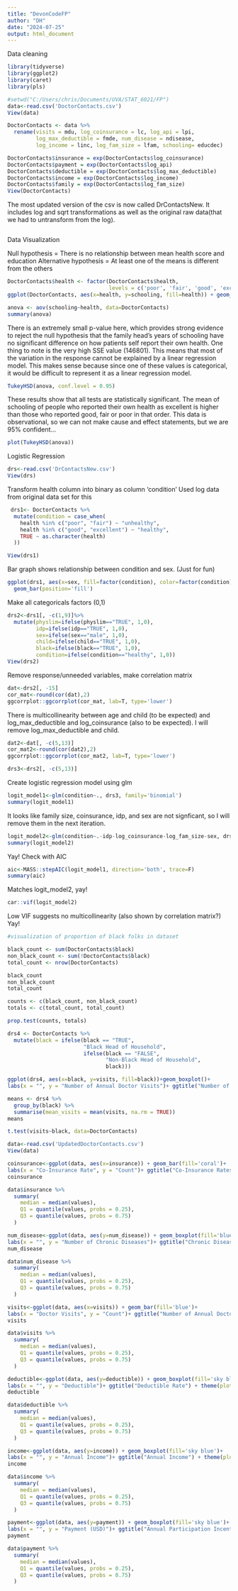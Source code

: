 ```yaml
---
title: "DevonCodeFP"
author: "DH"
date: "2024-07-25"
output: html_document
---
```

Data cleaning
```r
library(tidyverse)
library(ggplot2)
library(caret)
library(pls)
```

```r
#setwd("C:/Users/chris/Documents/UVA/STAT_6021/FP")
data<-read.csv('DoctorContacts.csv')
View(data)
```

```r
DoctorContacts <- data %>%
  rename(visits = mdu, log_coinsurance = lc, log_api = lpi,
         log_max_deductible = fmde, num_disease = ndisease,
         log_income = linc, log_fam_size = lfam, schooling= educdec)
```

```r
DoctorContacts$insurance = exp(DoctorContacts$log_coinsurance)
DoctorContacts$payment = exp(DoctorContacts$log_api)
DoctorContacts$deductible = exp(DoctorContacts$log_max_deductible)
DoctorContacts$income = exp(DoctorContacts$log_income)
DoctorContacts$family = exp(DoctorContacts$log_fam_size)
View(DoctorContacts)
```
The most updated version of the csv is now called DrContactsNew. It includes
log and sqrt transformations as well as the original raw data(that we had to
untransform from the log).
```r

```
Data Visualization

Null hypothesis = There is no relationship between mean health score and education
Alternative hypothesis = At least one of the means is different from the others

```r
DoctorContacts$health <- factor(DoctorContacts$health, 
                                levels = c('poor', 'fair', 'good', 'excellent'))
ggplot(DoctorContacts, aes(x=health, y=schooling, fill=health)) + geom_boxplot()+ ggtitle("Years of Education vs. Self-Reported Health Score") + theme(plot.title = element_text(hjust = 0.5))+ theme(legend.position="none")+labs(x = "Self-Rated Health", y = "Schooling (Years)")


```

```r
anova <- aov(schooling~health, data=DoctorContacts)
summary(anova)
```
There is an extremely small p-value here, which provides strong evidence to
reject the null hypothesis that the family head's years of schooling have no 
significant difference on how patients self report their own health.
One thing to note is the very high SSE value (146801). This means that most of
the variation in the response cannot be explained by a linear regression model.
This makes sense because since one of these values is categorical, it would be
difficult to represent it as a linear regression model.

```r
TukeyHSD(anova, conf.level = 0.95)
```
These results show that all tests are statistically significant. The mean of
schooling of people who reported their own health as excellent is higher than
those who reported good, fair or poor in that order.
This data is observational, so we can not make cause and effect statements,
but we are 95% confident...

```r
plot(TukeyHSD(anova))
```
Logistic Regression
```r
drs<-read.csv('DrContactsNew.csv')
View(drs)
```

Transform health column into binary as column 'condition'
Used log data from original data set for this
```r
 drs1<- DoctorContacts %>%
  mutate(condition = case_when(
    health %in% c("poor", "fair") ~ "unhealthy",
    health %in% c("good", "excellent") ~ "healthy",
    TRUE ~ as.character(health)
  ))

View(drs1)
```

Bar graph shows relationship between condition and sex. (Just for fun)
```r
ggplot(drs1, aes(x=sex, fill=factor(condition), color=factor(condition)))+
  geom_bar(position='fill')
```


Make all categoricals factors (0,1)
```r
drs2<-drs1[, -c(1,9)]%>%
  mutate(physlim=ifelse(physlim=="TRUE", 1,0),
         idp=ifelse(idp=="TRUE", 1,0),
         sex=ifelse(sex=="male", 1,0),
         child=ifelse(child=="TRUE", 1,0),
         black=ifelse(black=="TRUE", 1,0),
         condition=ifelse(condition=="healthy", 1,0))
View(drs2)
```

Remove response/unneeded variables, make correlation matrix
```r
dat<-drs2[, -15]
cor_mat<-round(cor(dat),2)
ggcorrplot::ggcorrplot(cor_mat, lab=T, type='lower')
```
There is multicollinearity between age and child (to be expected) and
log_max_deductible and log_coinsurance (also to be expected). I will remove
log_max_deductible and child.

```r
dat2<-dat[, -c(5,13)]
cor_mat2<-round(cor(dat2),2)
ggcorrplot::ggcorrplot(cor_mat2, lab=T, type='lower')
```

```r
drs3<-drs2[, -c(5,13)]
```

Create logistic regression model using glm
```r
logit_model1<-glm(condition~., drs3, family='binomial')
summary(logit_model1)
```
It looks like family size, coinsurance, idp, and sex are not signficant,
so I will remove them in the next iteration.

```r
logit_model2<-glm(condition~.-idp-log_coinsurance-log_fam_size-sex, drs3, family='binomial')
summary(logit_model2)
```
Yay! Check with AIC
```r
aic<-MASS::stepAIC(logit_model1, direction='both', trace=F)
summary(aic)
```
Matches logit_model2, yay!

```r
car::vif(logit_model2)
```
Low VIF suggests no multicollinearity (also shown by correlation matrix?) Yay!

```r
#visualization of proportion of black folks in dataset

black_count <- sum(DoctorContacts$black)
non_black_count <- sum(!DoctorContacts$black)
total_count <- nrow(DoctorContacts)

black_count
non_black_count
total_count
```
```r
counts <- c(black_count, non_black_count)
totals <- c(total_count, total_count)

prop.test(counts, totals)
```
```r
drs4 <- DoctorContacts %>%
  mutate(black = ifelse(black == "TRUE", 
                        "Black Head of Household", 
                        ifelse(black == "FALSE", 
                               "Non-Black Head of Household", 
                               black)))

ggplot(drs4, aes(x=black, y=visits, fill=black))+geom_boxplot()+
labs(x = "", y = "Number of Annual Doctor Visits")+ ggtitle("Number of Doctor Visits vs. Race") + theme(plot.title = element_text(hjust = 0.5))+ theme(legend.position="none")
```
```r
means <- drs4 %>%
  group_by(black) %>%
  summarise(mean_visits = mean(visits, na.rm = TRUE))
means
```
```r
t.test(visits~black, data=DoctorContacts)

```


```r
data<-read.csv('UpdatedDoctorContacts.csv')
View(data)
```

```r
coinsurance<-ggplot(data, aes(x=insurance)) + geom_bar(fill='coral')+
labs(x = "Co-Insurance Rate", y = "Count")+ ggtitle("Co-Insurance Rates") + theme(plot.title = element_text(hjust = 0.5))+ theme(legend.position="none")
coinsurance
```
```r
data$insurance %>%
  summary(
    median = median(values),
    Q1 = quantile(values, probs = 0.25),
    Q3 = quantile(values, probs = 0.75)
  )
```
```r
num_disease<-ggplot(data, aes(y=num_disease)) + geom_boxplot(fill='blue', width=0.5)+
labs(x = "", y = "Number of Chronic Diseases")+ ggtitle("Chronic Diseases") + theme(plot.title = element_text(hjust = 0.5))+ theme(legend.position="none") + xlim(-1,1)
num_disease
```
```r
data$num_disease %>%
  summary(
    median = median(values),
    Q1 = quantile(values, probs = 0.25),
    Q3 = quantile(values, probs = 0.75)
  )
```

```r
visits<-ggplot(data, aes(x=visits)) + geom_bar(fill='blue')+
labs(x = "Doctor Visits", y = "Count")+ ggtitle("Number of Annual Doctor Visits") + theme(plot.title = element_text(hjust = 0.5))+ theme(legend.position="none")
visits
```
```r
data$visits %>%
  summary(
    median = median(values),
    Q1 = quantile(values, probs = 0.25),
    Q3 = quantile(values, probs = 0.75)
  )
```

```r
deductible<-ggplot(data, aes(y=deductible)) + geom_boxplot(fill='sky blue')+
labs(x = "", y = "Deductible")+ ggtitle("Deductible Rate") + theme(plot.title = element_text(hjust = 0.5))+ theme(legend.position="none")+ xlim(-1,1)
deductible
```
```r
data$deductible %>%
  summary(
    median = median(values),
    Q1 = quantile(values, probs = 0.25),
    Q3 = quantile(values, probs = 0.75)
  )
```

```r
income<-ggplot(data, aes(y=income)) + geom_boxplot(fill='sky blue')+
labs(x = "", y = "Annual Income")+ ggtitle("Annual Income") + theme(plot.title = element_text(hjust = 0.5))+ theme(legend.position="none")+xlim(-1,1)
income
```
```r
data$income %>%
  summary(
    median = median(values),
    Q1 = quantile(values, probs = 0.25),
    Q3 = quantile(values, probs = 0.75)
  )
```

```r
payment<-ggplot(data, aes(y=payment)) + geom_boxplot(fill='sky blue')+
labs(x = "", y = "Payment (USD)")+ ggtitle("Annual Participation Incentive Payment") + theme(plot.title = element_text(hjust = 0.5))+ theme(legend.position="none")+xlim(-1,1)
payment
```

```r
data$payment %>%
  summary(
    median = median(values),
    Q1 = quantile(values, probs = 0.25),
    Q3 = quantile(values, probs = 0.75)
  )
```

```r

```

